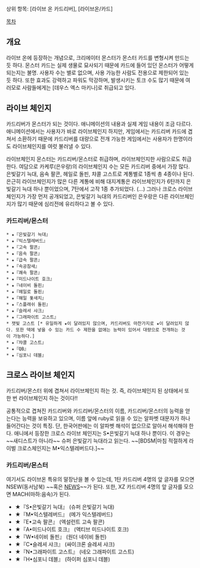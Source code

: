 상위 항목: [라이브 온 카드리버], [라이브온/카드]

[[목차]]

== 개요 ==
라이브 온에 등장하는 개념으로, 크리에이터 몬스터가 몬스터 카드를 변형시켜 만드는 듯 하다. 몬스터 카드는 실제 생물로 묘사되기 때문에 카드에 들어 있던 몬스터가 어떻게 되는지는 불명.
사용자 수는 별로 없으며, 사용 가능한 사람도 전용으로 제한되어 있는 듯 하다. 또한 효과도 강력하고 파워도 막강하며, 발생시키는 토크 수도 많기 때문에 여러모로 사람들에게는 [데우스 엑스 마키나]로 취급되고 있다.

== 라이브 체인지 ==
카드리버가 몬스터가 되는 것이다. 애니메이션의 내용과 실제 게임 내용이 조금 다르다. 애니메이션에서는 사용자가 바로 라이브체인지 하지만, 게임에서는 카드리버 카드에 겹쳐서 소환하기 때문에 카드리버를 대량으로 전개 가능한 게임에서는 사용자가 한명이라도 라이브체인지를 여럿 불러낼 수 있다.

라이브체인지 몬스터는 카드리버/몬스터로 취급하며, 라이브체인지한 사람으로도 취급한다. 여담으로 카케루(은우랑)의 라이브체인지 수는 모든 카드리버 중에서 가장 많다. 은빛갈기 늑대, 음속 팔콘, 헤일로 돌핀, 챠콜 고스트로 계통별로 1종씩 총 4종이나 된다. 은근히 라이브체인지가 많은 다른 계통에 비해 대지계통은 라이브체인지가 6탄까지 은빛갈기 늑대 하나 뿐이었으며, 7탄에서 고작 1종 추가되었다. (...) 그러나 크로스 라이브체인지가 가장 먼저 공개되었고, 은빛갈기 늑대의 카드리버인 은우랑은 다른 라이브체인지가 많기 때문에 심리전에 유리하다고 볼 수 있다.

=== 카드리버/몬스터 ===
 * ★『은빛갈기 늑대』
 * ★『익스텔레버드』
 * ★『고속 팔콘』
 * ★『음속 팔콘』
 * ★『급속 팔콘』
 * ★『속공참새』
 * ★『쾌속 팔콘』
 * ★『미드나이트 호크』
 * ★『네이비 돌핀』
 * ★『헤일로 돌핀』
 * ★『해일 돛새치』
 * ★『스플래쉬 돌핀』
 * ★『슬레셔 샤크』
 * ★『그래파이트 고스트』
 * 잿빛 고스트 [* 유일하게 ★이 달려있지 않으며, 카드리버도 마찬가지로 ★이 달려있지 않다. 또한 덱에 넣을 수 있는 카드 수 제한을 없애는 능력이 있어서 대량으로 전개하는 것이 가능하다.]
 * ★『챠콜 고스트』
 * ★『QB』
 * ★『심포니 데블』

== 크로스 라이브 체인지 ==
카드리버/몬스터 위에 겹쳐서 라이브체인지 하는 것. 즉, 라이브체인지 된 상태에서 또 한 번 라이브체인지 하는 것이다!!

공통적으로 겹쳐진 카드리버와 카드리버/몬스터의 이름, 카드리버/몬스터의 능력을 얻는다는 능력을 보유하고 있으며, 이름 앞에 ruby로 읽을 수 있는 알파벳 대문자가 하나 들어간다는 것이 특징. 단, 한국어판에는 이 알파벳 해석이 없으므로 알아서 해석해야 한다. 애니에서 등장한 크로스 라이브 체인지는 S•은빛갈기 늑대 하나 뿐이다. 이 경우는 ~~새디스트가 아니라~~ 슈퍼 은빛갈기 늑대라고 읽는다. ~~[BDSM|마침 적절하게 라이벌 크로스체인지는 M•익스텔레버드다.]~~

=== 카드리버/몬스터 ===
여기서도 라이브온 특유의 말장난을 볼 수 있는데, 1탄 카드리버 4명의 앞 글자를 모으면 NSEW(동서남북) ~~혹은 [[뉴스|NEWS]]~~가 된다. 또한, XZ 카드리버 4명의 앞 글자를 모으면 MACH(마하:음속)가 된다.

* ★『S•은빛갈기 늑대』 (슈퍼 은빛갈기 늑대)
* ★『M•익스텔레버드』 (메가 익스텔레버드)
* ★『E•고속 팔콘』 (엑설런트 고속 팔콘)
* ★『A•미드나이트 호크』 (액티브 미드나이트 호크)
* ★『W•네이비 돌핀』 (원더 네이비 돌핀)
* ★『C•슬레셔 샤크』 (싸이크론 슬레셔 샤크)
* ★『N•그래파이트 고스트』 (네오 그래파이트 고스트)
* ★『H•심포니 데블』 (하이퍼 심포니 데블)
